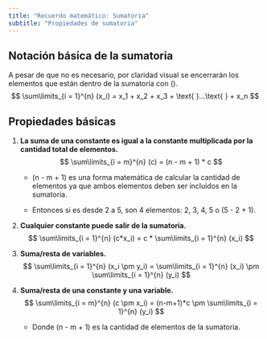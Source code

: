```yaml
---
title: "Recuerdo matemático: Sumatoria"
subtitle: "Propiedades de sumatoria"
---
```


## Notación básica de la sumatoria

A pesar de que no es necesario, por claridad visual se encerrarán los elementos que están dentro de la sumatoria con (). $$
  \sum\limits_{i = 1}^{n} (x_i) = x_1 + x_2 + x_3 + \text{ }...\text{ } + x_n
$$

## Propiedades básicas

1.  **La suma de una constante es igual a la constante multiplicada por la cantidad total de elementos.** $$
      \sum\limits_{i = m}^{n} (c) = (n - m + 1) * c
    $$

    -   (n - m + 1) es una forma matemática de calcular la cantidad de elementos ya que ambos elementos deben ser incluidos en la sumatoria.

    -   Entonces si es desde 2 a 5, son 4 elementos: 2, 3, 4, 5 o (5 - 2 + 1).

2.  **Cualquier constante puede salir de la sumatoria.** $$
      \sum\limits_{i = 1}^{n} (c*x_i) = c * \sum\limits_{i = 1}^{n} (x_i)
    $$

3.  **Suma/resta de variables.** $$
      \sum\limits_{i = 1}^{n} (x_i \pm y_i) = \sum\limits_{i = 1}^{n} (x_i) \pm \sum\limits_{i = 1}^{n} (y_i)
    $$

4.  **Suma/resta de una constante y una variable.** $$
      \sum\limits_{i = m}^{n} (c \pm x_i) = (n-m+1)*c \pm \sum\limits_{i = 1}^{n} (y_i)
    $$

    -   Donde (n - m + 1) es la cantidad de elementos de la sumatoria.
